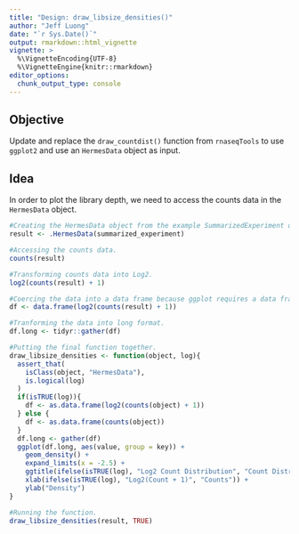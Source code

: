 ```yaml
---
title: "Design: draw_libsize_densities()"
author: "Jeff Luong"
date: "`r Sys.Date()`"
output: rmarkdown::html_vignette
vignette: >
  %\VignetteEncoding{UTF-8}
  %\VignetteEngine{knitr::rmarkdown}
editor_options: 
  chunk_output_type: console
---
```


## Objective

Update and replace the `draw_countdist()` function from `rnaseqTools` to use `ggplot2` and use an `HermesData` object as input.

## Idea

In order to plot the library depth, we need to access the counts data in the `HermesData` object.

```r
#Creating the HermesData object from the example SummarizedExperiment object.
result <- .HermesData(summarized_experiment)

#Accessing the counts data.
counts(result)

#Transforming counts data into Log2.
log2(counts(result) + 1)

#Coercing the data into a data frame because ggplot requires a data frame object.
df <- data.frame(log2(counts(result) + 1))

#Tranforming the data into long format.
df.long <- tidyr::gather(df)

#Putting the final function together.
draw_libsize_densities <- function(object, log){
  assert_that(
    isClass(object, "HermesData"),
    is.logical(log)
  )
  if(isTRUE(log)){
    df <- as.data.frame(log2(counts(object) + 1))
  } else {
    df <- as.data.frame(counts(object))
  }
  df.long <- gather(df)
  ggplot(df.long, aes(value, group = key)) +
    geom_density() +
    expand_limits(x = -2.5) +
    ggtitle(ifelse(isTRUE(log), "Log2 Count Distribution", "Count Distribution")) +
    xlab(ifelse(isTRUE(log), "Log2(Count + 1)", "Counts")) +
    ylab("Density")
}

#Running the function.
draw_libsize_densities(result, TRUE)
```